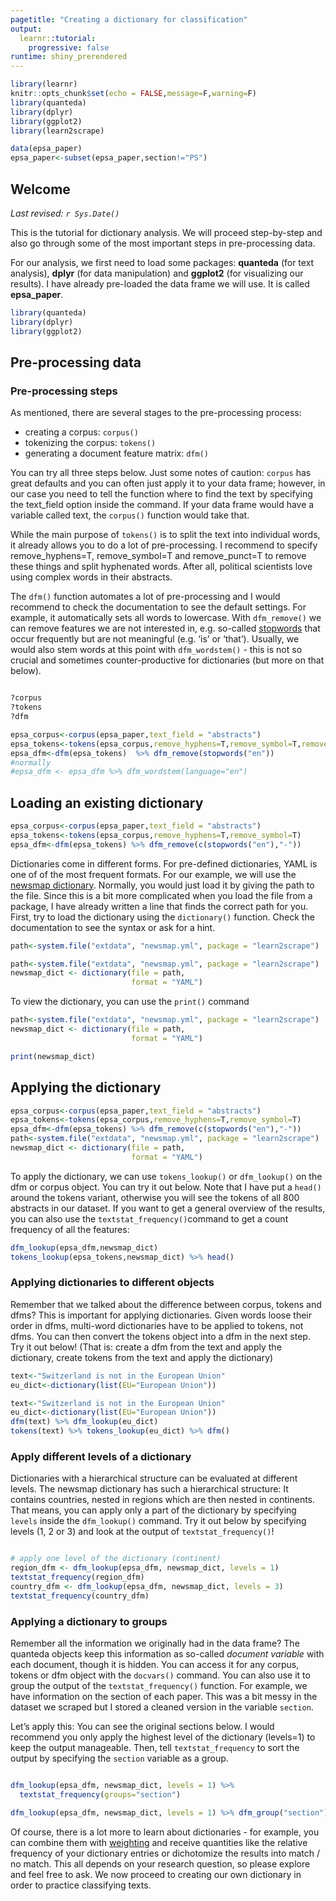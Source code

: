 ```yaml
---
pagetitle: "Creating a dictionary for classification"
output: 
  learnr::tutorial:
    progressive: false
runtime: shiny_prerendered
---
```


```r
library(learnr)
knitr::opts_chunk$set(echo = FALSE,message=F,warning=F)
library(quanteda)
library(dplyr)
library(ggplot2)
library(learn2scrape)

data(epsa_paper)
epsa_paper<-subset(epsa_paper,section!="PS")
```

## Welcome

*Last revised: `r Sys.Date()`*

This is the tutorial for dictionary analysis. We will proceed step-by-step and also go through some of the most important steps in pre-processing data.

For our analysis, we first need to load some packages: **quanteda** (for text analysis), **dplyr** (for data manipulation) and **ggplot2** (for visualizing our results). I have already pre-loaded the data frame we will use. It is called **epsa_paper**.

```r
library(quanteda)
library(dplyr)
library(ggplot2)
```

## Pre-processing data

### Pre-processing steps

As mentioned, there are several stages to the pre-processing process:

- creating a corpus: `corpus()`
- tokenizing the corpus: `tokens()`
- generating a document feature matrix: `dfm()`

You can try all three steps below. Just some notes of caution: `corpus` has great defaults and you can often just apply it to your data frame; however, in our case you need to tell the function where to find the text by specifying the text_field option inside the command. If your data frame would have a variable called text, the `corpus()` function would take that.

While the main purpose of `tokens()` is to split the text into individual words, it already allows you to do a lot of pre-processing. I recommend to specify remove_hyphens=T, remove_symbol=T and remove_punct=T to remove these things and split hyphenated words. After all, political scientists love using complex words in their abstracts.

The `dfm()` function automates a lot of pre-processing and I would recommend to check the documentation to see the default settings. For example, it automatically sets all words to lowercase. With `dfm_remove()` we can remove features we are not interested in, e.g. so-called [stopwords](https://en.wikipedia.org/wiki/Stop_words){target="_blank"} that occur frequently but are not meaningful (e.g. 'is' or 'that'). Usually, we would also stem words at this point with `dfm_wordstem()` - this is not so crucial and sometimes counter-productive for dictionaries (but more on that below).

```r


```

```r
?corpus
?tokens
?dfm
```

```r
epsa_corpus<-corpus(epsa_paper,text_field = "abstracts")
epsa_tokens<-tokens(epsa_corpus,remove_hyphens=T,remove_symbol=T,remove_punct=T)
epsa_dfm<-dfm(epsa_tokens)  %>% dfm_remove(stopwords("en"))
#normally
#epsa_dfm <- epsa_dfm %>% dfm_wordstem(language="en")
```



## Loading an existing dictionary


```r
epsa_corpus<-corpus(epsa_paper,text_field = "abstracts")
epsa_tokens<-tokens(epsa_corpus,remove_hyphens=T,remove_symbol=T)
epsa_dfm<-dfm(epsa_tokens) %>% dfm_remove(c(stopwords("en"),"-"))
```

Dictionaries come in different forms. For pre-defined dictionaries, YAML is one of of the most frequent formats. For our example, we will use the [newsmap dictionary](). Normally, you would just load it by giving the path to the file. Since this is a bit more complicated when you load the file from a package, I have already written a line that finds the correct path for you.
 First, try to load the dictionary using the `dictionary()` function. Check the documentation to see the syntax or ask for a hint.

```r
path<-system.file("extdata", "newsmap.yml", package = "learn2scrape")

```

```r
path<-system.file("extdata", "newsmap.yml", package = "learn2scrape")
newsmap_dict <- dictionary(file = path,
                           format = "YAML")

```


To view the dictionary, you can use the `print()` command

```r
path<-system.file("extdata", "newsmap.yml", package = "learn2scrape")
newsmap_dict <- dictionary(file = path,
                           format = "YAML")
```

```r
print(newsmap_dict)
```


## Applying the dictionary

```r
epsa_corpus<-corpus(epsa_paper,text_field = "abstracts")
epsa_tokens<-tokens(epsa_corpus,remove_hyphens=T,remove_symbol=T)
epsa_dfm<-dfm(epsa_tokens) %>% dfm_remove(c(stopwords("en"),"-"))
path<-system.file("extdata", "newsmap.yml", package = "learn2scrape")
newsmap_dict <- dictionary(file = path,
                           format = "YAML")
```


To apply the dictionary, we can use `tokens_lookup()` or `dfm_lookup()` on the dfm or corpus object. You can try it out below. Note that I have put a `head()` around the tokens variant, otherwise you will see the tokens of all 800 abstracts in our dataset. If you want to get a general overview of the results, you can also use the `textstat_frequency()`command to get a count frequency of all the features:

```r
dfm_lookup(epsa_dfm,newsmap_dict)
tokens_lookup(epsa_tokens,newsmap_dict) %>% head()
```


### Applying dictionaries to different objects

Remember that we talked about the difference between corpus, tokens and dfms? This is important for applying dictionaries. 
Given words loose their order in dfms, multi-word dictionaries have to be applied to tokens, not dfms. You can then convert the tokens object into a dfm in the next step. Try it out below! (That is: create a dfm from the text and apply the dictionary, create tokens from the text and apply the dictionary)

```r
text<-"Switzerland is not in the European Union"
eu_dict<-dictionary(list(EU="European Union"))


```

```r
text<-"Switzerland is not in the European Union"
eu_dict<-dictionary(list(EU="European Union"))
dfm(text) %>% dfm_lookup(eu_dict)
tokens(text) %>% tokens_lookup(eu_dict) %>% dfm()
```

### Apply different levels of a dictionary

Dictionaries with a hierarchical structure can be evaluated at different levels. The newsmap dictionary has such a hierarchical structure: It contains countries, nested in regions which are then nested in continents. That means, you can apply only a part of the dictionary by specifying `levels` inside the `dfm_lookup()` command. Try it out below by specifying levels (1, 2 or 3) and look at the output of `textstat_frequency()`!

```r




```

```r
# apply one level of the dictionary (continent)
region_dfm <- dfm_lookup(epsa_dfm, newsmap_dict, levels = 1)
textstat_frequency(region_dfm)
country_dfm <- dfm_lookup(epsa_dfm, newsmap_dict, levels = 3)
textstat_frequency(country_dfm)
```


### Applying a dictionary to groups

Remember all the information we originally had in the data frame? The quanteda objects keep this information as so-called *document variable* with each document, though it is hidden. You can access it for any corpus, tokens or dfm object with the `docvars()` command. You can also use it to group the output of the `textstat_frequency()` function. For example, we have information on the section of each paper. This was a bit messy in the dataset we scraped but I stored a cleaned version in the variable `section`. 

Let's apply this: You can see the original sections below. I would recommend you only apply the highest level of the dictionary (levels=1) to keep the output manageable. Then, tell `textstat_frequency` to sort the output by specifying the `section` variable as a group.

```r


```

```r
dfm_lookup(epsa_dfm, newsmap_dict, levels = 1) %>%
  textstat_frequency(groups="section")
```


<!--Bonus: If you want to visualize this, you can use `dfm_weight()` to calculate proportions by group.-->

```r
dfm_lookup(epsa_dfm, newsmap_dict, levels = 1) %>% dfm_group("section") %>% dfm_weight("prop") %>% textstat_frequency(group="section") %>% ggplot(aes(y=frequency,color=group,x=feature))+geom_point()
```


Of course, there is a lot more to learn about dictionaries - for example, you can combine them with [weighting]() and receive quantities like the relative frequency of your dictionary entries or dichotomize the results into match / no match. This all depends on your research question, so please explore and feel free to ask. We now proceed to creating our own dictionary in order to practice classifying texts.
